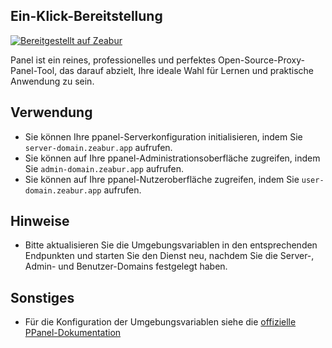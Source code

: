 ## Ein-Klick-Bereitstellung

[![Bereitgestellt auf Zeabur](https://zeabur.com/deployed-on-zeabur-dark.svg)](https://zeabur.com?referralCode=PPanelGroup&utm_source=PPanelGroup&utm_campaign=oss)

Panel ist ein reines, professionelles und perfektes Open-Source-Proxy-Panel-Tool, das darauf abzielt, Ihre ideale Wahl für Lernen und praktische Anwendung zu sein.

## Verwendung

- Sie können Ihre ppanel-Serverkonfiguration initialisieren, indem Sie `server-domain.zeabur.app` aufrufen.
- Sie können auf Ihre ppanel-Administrationsoberfläche zugreifen, indem Sie `admin-domain.zeabur.app` aufrufen.
- Sie können auf Ihre ppanel-Nutzeroberfläche zugreifen, indem Sie `user-domain.zeabur.app` aufrufen.

## Hinweise

- Bitte aktualisieren Sie die Umgebungsvariablen in den entsprechenden Endpunkten und starten Sie den Dienst neu, nachdem Sie die Server-, Admin- und Benutzer-Domains festgelegt haben.

## Sonstiges

- Für die Konfiguration der Umgebungsvariablen siehe die [offizielle PPanel-Dokumentation](https://ppanel.dev/)


<Giscus />
